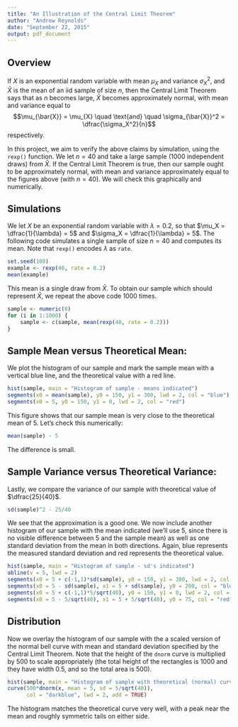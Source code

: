 ```yaml
---
title: "An Illustration of the Central Limit Theorem"
author: "Andrew Reynolds"
date: "September 22, 2015"
output: pdf_document
---
```


## Overview

If $X$ is an exponential random variable with mean $\mu_X$ and variance $\sigma_X^2$, and $\bar{X}$ is the mean of an iid sample of size $n$, then the Central Limit Theorem says that as $n$ becomes large, $\bar{X}$ becomes approximately normal, with mean and variance equal to 
    $$\mu_{\bar{X}} = \mu_{X} \quad \text{and} \quad 
    \sigma_{\bar{X}}^2 = \dfrac{\sigma_X^2}{n}$$
respectively.

In this project, we aim to verify the above claims by simulation, using the `rexp()` function. We let $n = 40$ and take a large sample (1000 independent draws) from $\bar{X}$. If the Central Limit Theorem is true, then our sample ought to be approximately normal, with mean and variance approximately equal to the figures above (with $n = 40$). We will check this graphically and numerically.

## Simulations

We let $X$ be an exponential random variable with $\lambda = 0.2$, so that $\mu_X = \dfrac{1}{\lambda} = 5$ and $\sigma_X = \dfrac{1}{\lambda} = 5$. The following code simulates a single sample of size $n = 40$ and computes its mean. Note that `rexp()` encodes $\lambda$ as `rate`.

```r
set.seed(100)
example <- rexp(40, rate = 0.2)
mean(example)
```

This mean is a single draw from $\bar{X}$. To obtain our sample which should represent $\bar{X}$, we repeat the above code 1000 times.

```r
sample <- numeric(0)
for (i in 1:1000) {
    sample <- c(sample, mean(rexp(40, rate = 0.2)))
}
```

## Sample Mean versus Theoretical Mean:

We plot the histogram of our sample and mark the sample mean with a vertical blue line, and the theoretical value with a red line.

```r
hist(sample, main = "Histogram of sample - means indicated")
segments(x0 = mean(sample), y0 = 150, y1 = 300, lwd = 2, col = "blue")
segments(x0 = 5, y0 = 150, y1 = 0, lwd = 2, col = "red")
```

This figure shows that our sample mean is very close to the theoretical mean of 5. Let's check this numerically:

```r
mean(sample) - 5
```

The difference is small.

## Sample Variance versus Theoretical Variance:

Lastly, we compare the variance of our sample with theoretical value of $\dfrac{25}{40}$.

```r
sd(sample)^2 - 25/40
```

We see that the approximation is a good one. We now include another histogram of our sample with the mean indicated (we'll use 5, since there is no visible difference between 5 and the sample mean) as well as one standard deviation from the mean in both directions. Again, blue represents the measured standard deviation and red represents the theoretical value.

```r
hist(sample, main = "Histogram of sample - sd's indicated")
abline(v = 5, lwd = 2)
segments(x0 = 5 + c(-1,1)*sd(sample), y0 = 150, y1 = 300, lwd = 2, col = "blue")
segments(x0 = 5 - sd(sample), x1 = 5 + sd(sample), y0 = 200, col = "blue")
segments(x0 = 5 + c(-1,1)*5/sqrt(40), y0 = 150, y1 = 0, lwd = 2, col = "red")
segments(x0 = 5 - 5/sqrt(40), x1 = 5 + 5/sqrt(40), y0 = 75, col = "red")
```

## Distribution

Now we overlay the histogram of our sample with the a scaled version of the normal bell curve with mean and standard deviation specified by the Central Limit Theorem. Note that the height of the `dnorm` curve is multiplied by 500 to scale appropriately (the total height of the rectangles is 1000 and they have width 0.5, and so the total area is 500).

```r
hist(sample, main = "Histogram of sample with theoretical (normal) curve")
curve(500*dnorm(x, mean = 5, sd = 5/sqrt(40)), 
      col = "darkblue", lwd = 2, add = TRUE)
```

The histogram matches the theoretical curve very well, with a peak near the mean and roughly symmetric tails on either side.
